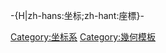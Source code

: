 -{H|zh-hans:坐标;zh-hant:座標}-
{{Navbox
|name  = 正交座標系
|title = [[正交坐标系]]
|listclass = hlist

|group1 = 二维正交坐标系
|list1 =
* [[笛卡儿坐标系]]
* [[极坐标系]]
* [[拋物线坐标系]]
* [[双极坐标系]]
* [[椭圆坐标系]]

|group2 = 三维正交坐标系
|list2 =
* [[笛卡儿坐标系|直角坐标系]]
* [[圆柱坐标系]]
* [[球坐标系]]
* [[拋物線坐標系#三維拋物線坐標系|旋转拋物线坐标系]]
* [[抛物柱面坐标系]]
* [[抛物面坐标系]]
* [[扁球面坐标系]]
* [[长球面坐标系]]
* [[椭球坐标系]]
* [[椭圆柱坐标系]]
* [[圆环坐标系]]
* [[双球坐标系]]
* [[双极圆柱坐标系]]
* [[圆锥坐标系]]
<!--
* Flat-ring cyclide coordinates
* Flat-disk cyclide coordinates
* Bi-cyclide coordinates
* Cap-cyclide coordinates
* Concave bi-sinusoidal single-centered coordinates
* Concave bi-sinusoidal double-centered coordinates
* Convex inverted-sinusoidal spherically-aligned coordinates
* Quasi-random-intersection cartesian coordinates
-->
}}
<includeonly>[[Category:坐标系]]</includeonly><noinclude>
[[Category:幾何模板]]
</noinclude>